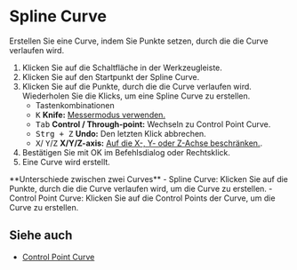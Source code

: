 
# Spline Curve

<Reference shortcut="" command="Spline Curve" button="Werkzeugleiste" />

Erstellen Sie eine Curve, indem Sie Punkte setzen, durch die die Curve verlaufen wird.

1. Klicken Sie auf die Schaltfläche <ButtonIcon type="button-spline-curve" /> in der Werkzeugleiste.
2. Klicken Sie auf den Startpunkt der Spline Curve.
3. Klicken Sie auf die Punkte, durch die die Curve verlaufen wird. Wiederholen Sie die Klicks, um eine Spline Curve zu erstellen.
   - <Kst>Tastenkombinationen</Kst>
   - <kbd>K</kbd> **Knife:** [Messermodus verwenden.](./sketching-essentials#use-knife-mode) 
   - <kbd>Tab</kbd> **Control / Through-point:** Wechseln zu Control Point Curve.
   - <kbd>Strg + Z</kbd> **Undo:** Den letzten Klick abbrechen.
   - <kbd>X</kbd>/ <kbd>Y</kbd>/<kbd>Z</kbd> **X/Y/Z-axis:** [Auf die X-, Y- oder Z-Achse beschränken.](./sketching-essentials#constrain-to-an-axis).
4. Bestätigen Sie mit OK im Befehlsdialog oder Rechtsklick.
5. Eine Curve wird erstellt.

<Callout type="info" emoji="💡">
**Unterschiede zwischen zwei Curves**
- Spline Curve: Klicken Sie auf die Punkte, durch die die Curve verlaufen wird, um die Curve zu erstellen.
- Control Point Curve: Klicken Sie auf die Control Points der Curve, um die Curve zu erstellen.
</Callout>

<VideoPlayer fileName="spline-curve"/>

## Siehe auch
- [Control Point Curve](./control-point-curve)